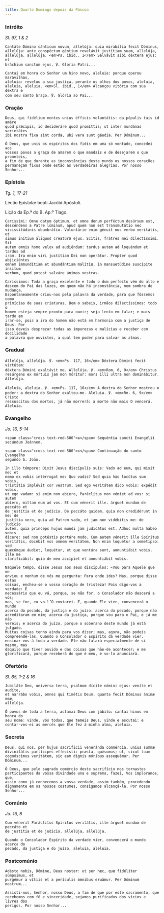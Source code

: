 ```yaml
---
title: Quarto Domingo depois da Páscoa
---
```


### Intróito

<em>Sl. 97, 1 & 2</em>

<div class="side-by-side not-content">

    Cantáte Dómino cánticum novum, allelúja: quia mirabília fecit Dóminus,
    allelúja: ante conspéctum géntium revelávit justítiam suam, allelúja,
    allelúja, allelúja. <em>Ps. ibid., 1</em> Salvávit sibi déxtera ejus: et
    bráchium sanctum ejus. ℣. Gloria Patri...

    Cantai em honra do Senhor um hino novo, aleluia: porque operou maravilhas,
    aleluia: revelou a sua justiça, perante os olhos dos povos, aleluia,
    aleluia, aleluia. <em>Sl. ibid., 1</em> Alcançou vitória com sua dextra e
    com seu santo braço. ℣. Glória ao Pai...

</div>

### Oração

<div class="side-by-side not-content">

    Deus, qui fidélium mentes uníus éfficis voluntátis: da pópulis tuis id amáre
    quod prǽcipis, id desideráre quod promíttis; ut inter mundánas varietátes
    ibi nostra fixa sint corda, ubi vera sunt gáudia. Per Dóminum...

    Ó Deus, que unis os espíritos dos fiéis em uma só vontade, concedei aos
    vossos povos a graça de amarem o que mandais e de desejarem o que prometeis,
    a fim de que durante as inconstâncias deste mundo os nossos corações
    permaneçam fixos onde estão as verdadeiras alegrias. Por nosso Senhor...

</div>

### Epístola

<em>Tg. 1, 17-21</em>

<div class="side-by-side not-content">

Léctio Epístolæ beáti Jacóbi Apóstoli.

Lição da Ep.ª do B. Ap.º Tiago.

    Caríssimi: Omne datum óptimum, et omne donum perféctum desúrsum est,
    descéndens a Patre lúminum, apud quem non est transmutátio nec
    vicissitúdinis obumbrátio. Voluntárie enim génuit nos verbo veritátis, ut
    simus inítium áliquod creatúræ ejus. Scitis, fratres mei dilectíssimi. Sit
    autem omnis homo velox ad audiéndum: tardus autem ad loquéndum et tardus ad
    iram. Ira enim viri justítiam Dei non operátur. Propter quod abjiciéntes
    omnem immundítiam et abundántiam malítiæ, in mansuetúdine suscípite ínsitum
    verbum, quod potest salváre ánimas vestras.

    Caríssimos: Toda a graça excelente e todo o dom perfeito vêm do alto e
    descem do Pai das luzes, em quem não há inconstância, nem sombra de mudança.
    Espontaneamente criou-nos pela palavra da verdade, para que fôssemos como
    primícias de suas criaturas. Bem o sabeis, irmãos dilectíssimos: todo o
    homem esteja sempre pronto para ouvir; seja lento em falar; e mais tardo em
    irar-se, pois a ira do homem não está em harmonia com a justiça de Deus. Por
    isso deveis desprezar todas as impurezas e malícias e receber com docilidade
    a palavra que ouvistes, a qual tem poder para salvar as almas.

</div>

### Gradual

<div class="side-by-side not-content">

    Allelúja, allelúja. ℣. <em>Ps. 117, 16</em> Déxtera Dómini fecit virtútem:
    déxtera Dómini exaltávit me. Allelúja. ℣. <em>Rom. 6, 9</em> Christus
    resúrgens ex mórtuis jam non móritur: mors illi ultra non dominábitur.
    Allelúja.

    Aleluia, aleluia. ℣. <em>Ps. 117, 16</em> A dextra do Senhor mostrou o
    poder: a dextra do Senhor exaltou-me. Aleluia. ℣. <em>Rm. 6, 9</em> Cristo
    ressuscitou dos mortos, já não morrerá: a morte não mais O vencerá. Aleluia.

</div>

### Evangelho

<em>Jo. 16, 5-14</em>

<div class="side-by-side not-content">

    <span class="cross text-red-500">✠</span> Sequéntia sancti Evangélii
    secúndum Joánnem.

    <span class="cross text-red-500">✠</span> Continuação do santo Evangelho
    segundo S. João.

    In illo témpore: Dixit Jesus discípulis suis: Vado ad eum, qui misit me: et
    nemo ex vobis intérrogat me: Quo vadis? Sed quia hæc locútus sum vobis,
    tristítia implévit cor vestrum. Sed ego veritátem dico vobis: expédit vobis,
    ut ego vadam: si enim non abíero, Paráclitus non véniet ad vos: si autem
    abíero, mittam eum ad vos. Et cum vénerit ille. árguet mundum de peccáto et
    de justítia et de judício. De peccáto quidem, quia non credidérunt in me: de
    justítia vero, quia ad Patrem vado, et jam non vidébitis me: de judício
    autem, quia princeps hujus mundi jam judicátus est. Adhuc multa hábeo vobis
    dícere: sed non potéstis portáre modo. Cum autem vénerit ille Spíritus
    veritátis, docébit vos omnem veritátem. Non enim loquétur a semetípso: sed
    quæcúmque áudiet, loquétur, et quæ ventúra sunt, annuntiábit vobis. Ille me
    clarificábit: quia de meo accípiet et annuntiábit vobis.

    Naquele tempo, disse Jesus aos seus discípulos: «Vou para Aquele que me
    enviou e nenhum de vós me pergunta: Para onde ides? Mas, porque disse estas
    coisas, encheu-se o vosso coração de tristeza! Pois digo-vos a verdade: É
    necessário que eu vá, porque, se não for, o Consolador não descerá a vós;
    mas, se for, eu vo-l’O enviarei. E, quando Ele vier, convencerá o mundo
    acerca do pecado, da justiça e do juízo: acerca do pecado, porque não
    acreditaram em mim; acerca da justiça, porque vou para o Pai, e já me não
    vereis; e acerca do juízo, porque o soberano deste mundo já está julgado.
    Muitas coisas tenho ainda para vos dizer; mas, agora, não podeis
    compreendê-las. Quando o Consolador o Espírito da verdade vier,
    ensinar-vos-á toda a verdade. Ele não falará especialmente de si mesmo, mas
    daquilo que tiver ouvido e das coisas que hão-de acontecer; e me
    glorificará, porque receberá do que é meu, e vo-lo anunciará.

</div>

### Ofertório

<em>Sl. 65, 1-2 & 16</em>

<div class="side-by-side not-content">

    Jubiláte Deo, univérsa terra, psalmum dícite nómini ejus: veníte et audíte,
    et narrábo vobis, omnes qui timétis Deum, quanta fecit Dóminus ánimæ meæ,
    allelúja.

    Ó povos de toda a terra, aclamai Deus com júbilo: cantai hinos em honra do
    seu nome: vinde, vós todos, que temeis Deus, vinde e escutai: e
    contar-vos-ei as mercês que Ele fez à minha alma, aleluia.

</div>

### Secreta

<div class="side-by-side not-content">

    Deus, qui nos, per hujus sacrificii veneránda commércia, uníus summæ
    divinitátis partícipes effecísti: præsta, quǽsumus; ut, sicut tuam
    cognóscimus veritátem, sic eam dignis móribus assequámur. Per Dóminum...

    Ó Deus, que pelo sagrado comércio deste sacrifício nos tornastes
    participantes da vossa divindade una e suprema, fazei, Vos imploramos, que,
    assim como já conhecemos a vossa verdade, assim também, procedendo
    dignamente em os nossos costumes, consigamos alcançá-la. Por nosso Senhor...

</div>

### Comúnio

<em>Jo. 16, 8</em>

<div class="side-by-side not-content">

    Cum vénerit Paráclitus Spíritus veritátis, ille árguet mundum de peccáto et
    de justítia et de judício, allelúja, allelúja.

    Quando o Consolador Espírito da verdade vier, convencerá o mundo acerca do
    pecado, da justiça e do juízo, aleluia, aleluia.

</div>

### Postcomúnio

<div class="side-by-side not-content">

    Adésto nobis, Dómine, Deus noster: ut per hæc, quæ fidéliter súmpsimus, et
    purgémur a vítiis et a perículis ómnibus eruámur. Per Dóminum nostrum...

    Assisti-nos, Senhor, nosso Deus, a fim de que por este sacramento, que
    recebemos com fé e sinceridade, sejamos purificados dos vícios e livres dos
    perigos. Por nosso Senhor...

</div>
